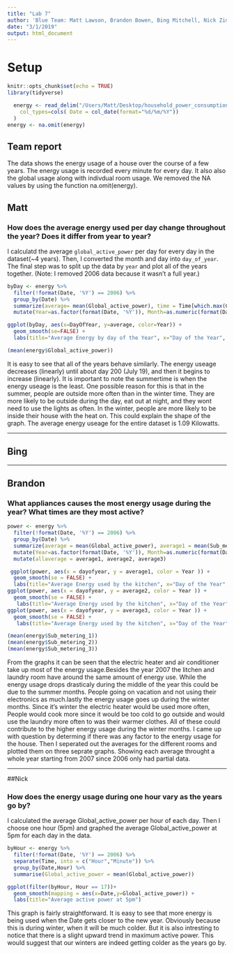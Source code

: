 ---
title: "Lab 7"
author: 'Blue Team: Matt Lawson, Brandon Bowen, Bing Mitchell, Nick Zimmerman'
date: "3/1/2019"
output: html_document
---
# Setup

```{r setup, include=FALSE}
knitr::opts_chunk$set(echo = TRUE)
library(tidyverse)
```


```{r, warning=FALSE, message=FALSE}
  energy <- read_delim("/Users/Matt/Desktop/household_power_consumption.txt", delim=";",
    col_types=cols( Date = col_date(format="%d/%m/%Y"))
  )
energy <- na.omit(energy)
```

## Team report
The data shows the energy usage of a house over the course of a few years. The energy usage is recorded every minute for every day. It also also the global usage along with indivdual room usage. We removed the NA values by using the function na.omit(energy).


## Matt

### How does the average energy used per day change throughout the year? Does it differ from year to year?

I calculatd the average `global_active_power` per day for every day in the dataset(~4 years). Then, I converted the month and day into `day_of_year`. The final step was to split up the data by `year` and plot all of the years together. (Note: I removed 2006 data because it wasn't a full year.)

```{r}
byDay <- energy %>%
  filter(!format(Date, '%Y') == 2006) %>%
  group_by(Date) %>%
  summarize(average= mean(Global_active_power), time = Time[which.max(Global_active_power)]) %>%
  mutate(Year=as.factor(format(Date, '%Y')), Month=as.numeric(format(Date,'%m')), DayOfYear=as.numeric(format(Date,'%j')))
```


```{r, message=F, waring=F}
ggplot(byDay, aes(x=DayOfYear, y=average, color=Year)) + 
  geom_smooth(se=FALSE) + 
  labs(title="Average Energy by day of the Year", x="Day of the Year", y="Average Energy Useage (KiloWatt)")
```
```{r}
(mean(energy$Global_active_power))
```

It is easy to see that all of the years behave similarly. The energy useage decreases (linearly) until about day 200 (July 19), and then it begins to increase (linearly). It is important to note the summertime is when the energy useage is the least. One possible reason for this is that in the summer, people are outside more often than in the winter time. They are more likely to be outside during the day, eat out at night, and they wont need to use the lights as often. In the winter, people are more likely to be inside their house with the heat on. This could explain the shape of the graph. The average energy useage for the entire dataset is 1.09 Kilowatts. 







--- 
  
## Bing










---

## Brandon

### What appliances causes the most energy usage during the year? What times are they most active?

```{r}
power <- energy %>%
  filter(!format(Date, '%Y') == 2006) %>%
  group_by(Date) %>%
  summarize(average = mean(Global_active_power), average1 = mean(Sub_metering_1), average2 = mean(Sub_metering_2), average3 = mean(Sub_metering_3), time = Time[which.max(Global_active_power)]) %>%
  mutate(Year=as.factor(format(Date, '%Y')), Month=as.numeric(format(Date,'%m')), dayofyear=as.numeric(format(Date,'%j'))) %>%
  mutate(allaverage = average1, average2, average3)
```

```{r}
 
 ggplot(power, aes(x = dayofyear, y = average1, color = Year )) +
  geom_smooth(se = FALSE) +
  labs(title="Average Energy used by the kitchen", x="Day of the Year", y="Average Energy Useage (Watt)")
ggplot(power, aes(x = dayofyear, y = average2, color = Year )) +
  geom_smooth(se = FALSE) +
   labs(title="Average Energy used by the kitchen", x="Day of the Year", y="Average Energy Useage (Watt)")
ggplot(power, aes(x = dayofyear, y = average3, color = Year )) +
  geom_smooth(se = FALSE) +
   labs(title="Average Energy used by the kitchen", x="Day of the Year", y="Average Energy Useage (Watt)")

```

```{r}
(mean(energy$Sub_metering_1))
(mean(energy$Sub_metering_2))
(mean(energy$Sub_metering_3))
```

From the graphs it can be seen that the electric heater and air conditioner take up most of the energy usage.Besides the year 2007 the litchen and laundry room have around the same amount of energy use. While the energy usage drops drasticaly during the middle of the year this could be due to the summer months. People going on vacation and not using their electronics as much.lastly the energy usage goes up during the winter months. Since it's winter the electric heater would be used more often, People would cook more since it would be too cold to go outside and would use the laundry more often to was their warmer clothes. All of these could contribute to the higher energy usage during the winter months. I came up with question by determing if there was any factor to the energy usage for the house. Then I seperated out the averages for the different rooms and plotted them on three seprate graphs. Showing each average throught a whole year starting from 2007 since 2006 only had partial data.








--- 

##Nick

### How does the energy usage during one hour vary as the years go by?

I calculated the average Global_active_power per hour of each day. Then I choose one hour (5pm) and graphed the average Global_active_power at 5pm for each day in the data. 

```{r, warning=FALSE,message=FALSE}
byHour <- energy %>%
  filter(!format(Date, '%Y') == 2006) %>%
  separate(Time, into = c("Hour","Minute")) %>%
  group_by(Date,Hour) %>%
  summarise(Global_active_power = mean(Global_active_power))

```
```{r, warning=FALSE,message=FALSE}
ggplot(filter(byHour, Hour == 17))+
  geom_smooth(mapping = aes(x=Date,y=Global_active_power)) +
  labs(title="Average active power at 5pm")
```

This graph is fairly straightforward. It is easy to see that more energy is being used when the Date gets closer to the new year. Obviously because this is during winter, when it will be much colder. But it is also intresting to notice that there is a slight upward trend in maximum active power. This would suggest that our winters are indeed getting colder as the years go by.